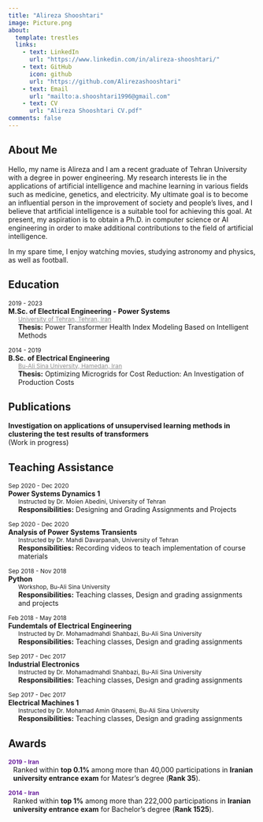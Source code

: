 ```yaml
---
title: "Alireza Shooshtari"
image: Picture.png
about:
  template: trestles
  links:
    - text: LinkedIn
      url: "https://www.linkedin.com/in/alireza-shooshtari/"
    - text: GitHub
      icon: github
      url: "https://github.com/Alirezashooshtari"
    - text: Email
      url: "mailto:a.shooshtari1996@gmail.com"
    - text: CV
      url: "Alireza Shooshtari CV.pdf"
comments: false
---
```


::: column-page
## About Me

Hello, my name is Alireza and I am a recent graduate of Tehran University with a degree in power engineering. My research interests lie in the applications of artificial intelligence and machine learning in various fields such as medicine, genetics, and electricity. My ultimate goal is to become an influential person in the improvement of society and people's lives, and I believe that artificial intelligence is a suitable tool for achieving this goal. At present, my aspiration is to obtain a Ph.D. in computer science or AI engineering in order to make additional contributions to the field of artificial intelligence.

In my spare time, I enjoy watching movies, studying astronomy and physics, as well as football.
:::

::: column-page
```{=html}
          <div id="education" data-w-id="2c86c950-4b72-78b3-45ed-fc9607e278fe"  class="about-intro w-clearfix">
<!--            <div class="figure-right"><img src="assets/img/uni.jpg" sizes="(max-width: 479px) 87vw, (max-width: 767px) 36vw, (max-width: 991px) 33vw, 424px" alt="" />-->
<!--            <div class="figure-right">-->
<!--                <img src="assets/img/uni.jpg" width="501" srcset="assets/img/uni.jpg 500w, assets/img/uni.jpg 800w, assets/img/uni.jpg 852w" sizes="(max-width: 479px) 67vw, (max-width: 767px) 301px, (max-width: 991px) 26vw, 301px" alt="" />-->

<!--            </div>-->
            <h2>Education</h2>
            <p>
              <span style="font-size: 12px">2019 - 2023</span><br/>
              <strong><b>M.Sc. of Electrical Engineering - Power Systems</b></strong><br/>
              <span style="margin-left: 4% !important; display:block !important;">
                <span style="font-size: 12px;">
                  <a href="https://ut.ac.ir" style="color: #8f8f8f; ">
                    University of Tehran, Tehran, Iran
                  </a>
                </span><br/>
                <span style="font-size: 14px">
                  <b>Thesis:</b> Power Transformer Health Index Modeling Based on Intelligent Methods
                </span>
              </span>
            </p>

            <p>
              <span style="font-size: 12px">2014 - 2019</span><br/>
              <strong><b>B.Sc. of Electrical Engineering</b></strong><br/>
              <span style="margin-left: 4% !important; display:block !important;">
                <span style="font-size: 12px;">
                  <a href="https://basu.ac.ir" style="color: #8f8f8f; ">
                    Bu-Ali Sina University, Hamedan, Iran
                  </a>
                </span><br/>
                <span style="font-size: 14px">
                  <b>Thesis:</b> Optimizing Microgrids for Cost Reduction: An Investigation of Production Costs
                </span>
              </span>
            </p>

          </div>
```
```{=html}
          <div id="Publications" data-w-id="2c86c950-4b72-78b3-45ed-fc9607e278fe"  class="about-intro w-clearfix">
<!--            <div class="figure-right"><img src="assets/img/uni.jpg" sizes="(max-width: 479px) 87vw, (max-width: 767px) 36vw, (max-width: 991px) 33vw, 424px" alt="" />-->
<!--            <div class="figure-right">-->
<!--                <img src="assets/img/uni.jpg" width="501" srcset="assets/img/uni.jpg 500w, assets/img/uni.jpg 800w, assets/img/uni.jpg 852w" sizes="(max-width: 479px) 67vw, (max-width: 767px) 301px, (max-width: 991px) 26vw, 301px" alt="" />-->

<!--            </div>-->
            <h2>Publications</h2>
            <p>
              <strong><b>Investigation on applications of unsupervised learning methods in clustering the test results of transformers</b></strong><br/>
                (Work in progress)

            </p>
          </div>
```
```{=html}
<div id="ta" data-w-id="e2b6ec92-6089-848e-fcb0-ec7e4c84bf4c" class="about-intro w-clearfix">
<!--            <div class="figure-right"><img src="assets/img/uni.jpg" sizes="(max-width: 479px) 87vw, (max-width: 767px) 36vw, (max-width: 991px) 33vw, 424px" alt="" />-->
<!--            <div class="figure-right">-->
<!--                <img src="assets/img/uni.jpg" width="501" srcset="assets/img/uni.jpg 500w, assets/img/uni.jpg 800w, assets/img/uni.jpg 852w" sizes="(max-width: 479px) 67vw, (max-width: 767px) 301px, (max-width: 991px) 26vw, 301px" alt="" />-->

<!--            </div>-->
            <h2>Teaching Assistance</h2>
              <p>
              <span style="font-size: 12px"> Sep 2020 - Dec 2020</span><br/>
              <strong>Power Systems Dynamics 1</strong><br/>
              <span style="margin-left: 4% !important; display:block !important;">
                <span style="font-size: 12px;">
                    Instructed by Dr. Moien Abedini, University of Tehran

                </span><br/>
                <span style="font-size: 14px">
                  <b>Responsibilities:</b> Designing and Grading Assignments and Projects
                </span>
              </span>
            </p>

              <p>
              <span style="font-size: 12px">Sep 2020 - Dec 2020</span><br/>
              <strong>Analysis of Power Systems Transients</strong><br/>
              <span style="margin-left: 4% !important; display:block !important;">
                <span style="font-size: 12px;">
                    Instructed by Dr. Mahdi Davarpanah, University of Tehran

                </span><br/>
                <span style="font-size: 14px">
                  <b>Responsibilities:</b> Recording videos to teach implementation of course materials
                </span>
              </span>
            </p>
            <p>
              <span style="font-size: 12px">Sep 2018 - Nov 2018</span><br/>
              <strong>Python</strong><br/>
              <span style="margin-left: 4% !important; display:block !important;">
                                  <span style="font-size: 12px;">
                 
                    Workshop, Bu-Ali Sina University
                </span><br/>
                <span style="font-size: 14px">
                  <b>Responsibilities:</b> Teaching classes, Design and grading assignments and projects
                </span>
              </span>
            </p>

            <p>
              <span style="font-size: 12px">Feb 2018 - May 2018</span><br/>
              <strong>Fundemtals of Electrical Engineering</strong><br/>
              <span style="margin-left: 4% !important; display:block !important;">
                <span style="font-size: 12px;">
                 
                    Instructed by Dr. Mohamadmahdi Shahbazi, Bu-Ali Sina University
                </span><br/>
                <span style="font-size: 14px">
                  <b>Responsibilities:</b> Teaching classes, Design and grading assignments
                </span>
              </span>
            </p>

            <p>
              <span style="font-size: 12px">Sep 2017 - Dec 2017</span><br/>
              <strong>Industrial Electronics</strong><br/>
              <span style="margin-left: 4% !important; display:block !important;">
                <span style="font-size: 12px;">
                  Instructed by Dr. Mohamadmahdi Shahbazi, Bu-Ali Sina University
                </span><br/>
                <span style="font-size: 14px">
                  <b>Responsibilities:</b> Teaching classes, Design and grading assignments
                </span>
              </span>
            </p>
            <p>
              <span style="font-size: 12px">Sep 2017 - Dec 2017</span><br/>
              <strong>Electrical Machines 1</strong><br/>
              <span style="margin-left: 4% !important; display:block !important;">
                <span style="font-size: 12px;">
                  
                    Instructed by Dr. Mohamad Amin Ghasemi, Bu-Ali Sina University


                </span><br/>
                <span style="font-size: 14px">
                  <b>Responsibilities:</b> Teaching classes, Design and grading assignments
                </span>
              </span>
            </p>
            <p>
              
          </div>
```
```{=html}
<div>
            <h2>Awards</h2>
              <p>
                <b><span style="font-size: 9pt; color: #691d9d">2019 - Iran</span><br/></b>
                <span style="margin-left: 2% !important; display:block !important;">
                    <span style="font-size: 14px">Ranked within <b>top 0.1%</b> among more than 40,000 participations in <b>Iranian university entrance exam</b> for Matesr’s degree (<b>Rank 35</b>).
</span>
                </span>
              </p>
              <p>
                <b><span style="font-size: 9pt; color: #691d9d">2014 - Iran</span><br/></b>
                <span style="margin-left: 2% !important; display:block !important;">
                    <span style="font-size: 14px">Ranked within <b>top 1%</b> among more than 222,000 participations in <b>Iranian university entrance exam</b> for Bachelor’s degree (<b>Rank 1525</b>).</span>
                </span>
            </p>
            <p>

                         </div>
 
                
```
:::